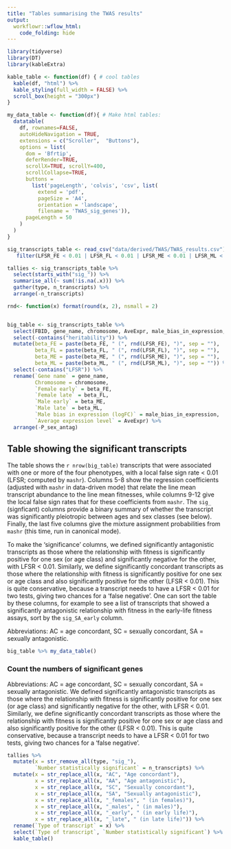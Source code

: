 ```yaml
---
title: "Tables summarising the TWAS results"
output: 
  workflowr::wflow_html:
    code_folding: hide 
---
```


```r
library(tidyverse)
library(DT)
library(kableExtra)

kable_table <- function(df) { # cool tables
  kable(df, "html") %>%
  kable_styling(full_width = FALSE) %>%
  scroll_box(height = "300px")
}

my_data_table <- function(df){ # Make html tables:
  datatable(
    df, rownames=FALSE,
    autoHideNavigation = TRUE,
    extensions = c("Scroller",  "Buttons"),
    options = list(
      dom = 'Bfrtip',
      deferRender=TRUE,
      scrollX=TRUE, scrollY=400,
      scrollCollapse=TRUE,
      buttons = 
        list('pageLength', 'colvis', 'csv', list(
          extend = 'pdf',
          pageSize = 'A4',
          orientation = 'landscape',
          filename = 'TWAS_sig_genes')),
      pageLength = 50
    )
  )
}

sig_transcripts_table <- read_csv("data/derived/TWAS/TWAS_results.csv") %>%
   filter(LFSR_FE < 0.01 | LFSR_FL < 0.01 | LFSR_ME < 0.01 | LFSR_ML < 0.01) 

tallies <- sig_transcripts_table %>%
  select(starts_with("sig_")) %>%
  summarise_all(~ sum(!is.na(.x))) %>%
  gather(type, n_transcripts) %>%
  arrange(-n_transcripts)

rnd<- function(x) format(round(x, 2), nsmall = 2)


big_table <- sig_transcripts_table %>% 
  select(FBID, gene_name, chromosome, AveExpr, male_bias_in_expression, everything()) %>%
  select(-contains("heritability")) %>%
  mutate(beta_FE = paste(beta_FE, " (", rnd(LFSR_FE), ")", sep = ""),
         beta_FL = paste(beta_FL, " (", rnd(LFSR_FL), ")", sep = ""),
         beta_ME = paste(beta_ME, " (", rnd(LFSR_ME), ")", sep = ""),
         beta_ML = paste(beta_ML, " (", rnd(LFSR_ML), ")", sep = "")) %>%
  select(-contains("LFSR")) %>%
  rename(`Gene name` = gene_name,
         Chromosome = chromosome,
         `Female early` = beta_FE,
         `Female late` = beta_FL,
         `Male early` = beta_ME,
         `Male late` = beta_ML,
         `Male bias in expression (logFC)` = male_bias_in_expression,
         `Average expression level` = AveExpr) %>%
  arrange(-P_sex_antag)
```



## Table showing the significant transcripts

The table shows the `r nrow(big_table)` transcripts that were associated with one or more of the four phenotypes, with a local false sign rate < 0.01 (LFSR; computed by `mashr`). Columns 5-8 show the  regression coefficients (adjusted with `mashr` in data-driven mode) that relate the line mean transcript abundance to the line mean fitnesses, while columns 9-12 give the local false sign rates that for these coefficients from `mashr`. The `sig_` (signficant) columns provide a binary summary of whether the transcript was significantly pleiotropic between ages and sex classes (see below). Finally, the last five columns give the mixture assignment probabilities from `mashr` (this time, run in canonical mode). 

To make the 'significance' columns, we defined significantly antagonistic transcripts as those where the relationship with fitness is significantly positive for one sex (or age class) and significantly negative for the other, with LFSR < 0.01. Similarly, we define significantly concordant transcripts as those where the relationship with fitness is significantly positive for one sex or age class and also significantly positive for the other (LFSR < 0.01). This is quite conservative, because a transcript needs to have a LFSR < 0.01 for two tests, giving two chances for a 'false negative'. One can sort the table by these columns, for example to see a list of transcripts that showed a significantly antagonistic relationship with fitness in the early-life fitness assays, sort by the `sig_SA_early` column.

Abbreviations: AC = age concordant, SC = sexually concordant, SA = sexually antagonistic. 

```r
big_table %>% my_data_table()
```


### Count the numbers of significant genes
Abbreviations: AC = age concordant, SC = sexually concordant, SA = sexually antagonistic. We defined significantly antagonistic transcripts as those where the relationship with fitness is significantly positive for one sex (or age class) and significantly negative for the other, with LFSR < 0.01. Similarly, we define significantly concordant transcripts as those where the relationship with fitness is significantly positive for one sex or age class and also significantly positive for the other (LFSR < 0.01). This is quite conservative, because a transcript needs to have a LFSR < 0.01 for two tests, giving two chances for a 'false negative'.
```r
tallies %>%
  mutate(x = str_remove_all(type, "sig_"),
         `Number statistically significant` = n_transcripts) %>%
  mutate(x = str_replace_all(x, "AC", "Age concordant"),
         x = str_replace_all(x, "AA", "Age antagonistic"),
         x = str_replace_all(x, "SC", "Sexually concordant"),
         x = str_replace_all(x, "SA", "Sexually antagonistic"),
         x = str_replace_all(x, "_females", " (in females)"),
         x = str_replace_all(x, "_males", " (in males)"),
         x = str_replace_all(x, "_early", " (in early life)"),
         x = str_replace_all(x, "_late", " (in late life)")) %>%
  rename(`Type of transcript` = x) %>%
  select(`Type of transcript`, `Number statistically significant`) %>%
  kable_table()
```
